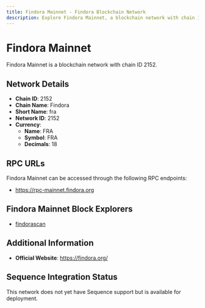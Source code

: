 ```yaml
--- 
title: Findora Mainnet - Findora Blockchain Network
description: Explore Findora Mainnet, a blockchain network with chain ID 2152. Learn about its native currency, FRA, and how to interact with the network.
---
```


# Findora Mainnet

Findora Mainnet is a blockchain network with chain ID 2152.

## Network Details

- **Chain ID**: 2152
- **Chain Name**: Findora
- **Short Name**: fra
- **Network ID**: 2152
- **Currency**: 
  - **Name**: FRA
  - **Symbol**: FRA
  - **Decimals**: 18

## RPC URLs

Findora Mainnet can be accessed through the following RPC endpoints:

- https://rpc-mainnet.findora.org

## Findora Mainnet Block Explorers

- [findorascan](https://evm.findorascan.io)

## Additional Information

- **Official Website**: https://findora.org/

## Sequence Integration Status

This network does not yet have Sequence support but is available for deployment.
